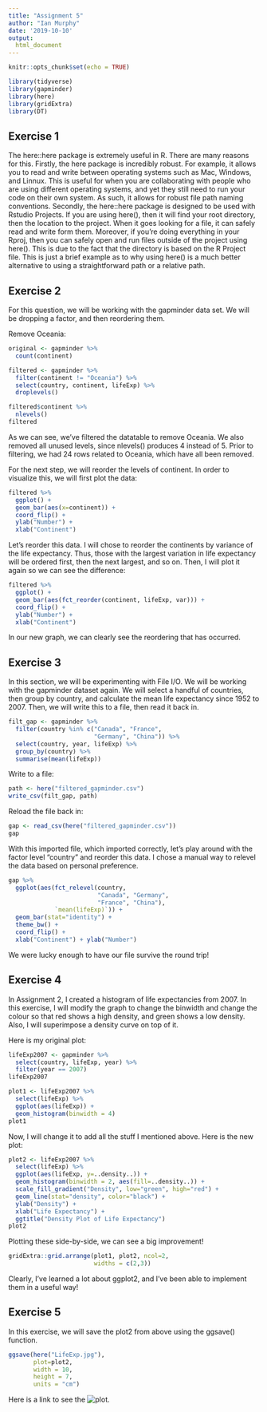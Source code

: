 ```yaml
---
title: "Assignment 5"
author: "Ian Murphy"
date: '2019-10-10'
output:
  html_document
---
```


```r
knitr::opts_chunk$set(echo = TRUE)
```
```r
library(tidyverse)
library(gapminder)
library(here)
library(gridExtra)
library(DT)

```

## Exercise 1
The here::here package is extremely useful in R. There are many reasons for this. Firstly, the here package is incredibly robust. For example, it allows you to read and write between operating systems such as Mac, Windows, and Linnux. This is useful for when you are collaborating with people who are using different operating systems, and yet they still need to run your code on their own system. As such, it allows for robust file path naming conventions. Secondly, the here::here package is designed to be used with Rstudio Projects. If you are using here(), then it will find your root directory, then the location to the project. When it goes looking for a file, it can safely read and write form them. Moreover, if you're doing everything in your Rproj, then you can safely open and run files outside of the project using here(). This is due to the fact that the directory is based on the R Project file. This is just a brief example as to why using here() is a much better alternative to using a straightforward path or a relative path. 

## Exercise 2
For this question, we will be working with the gapminder data set. We will be dropping a factor, and then reordering them.

Remove Oceania:
```r
original <- gapminder %>% 
  count(continent)

filtered <- gapminder %>% 
  filter(continent != "Oceania") %>% 
  select(country, continent, lifeExp) %>% 
  droplevels()

filtered$continent %>% 
  nlevels()
filtered

```

As we can see, we've filtered the datatable to remove Oceania. We also removed all unused levels, since nlevels() produces 4 instead of 5. Prior to filtering, we had 24 rows related to Oceania, which have all been removed.

For the next step, we will reorder the levels of continent. In order to visualize this, we will first plot the data:

```r
filtered %>%
  ggplot() +
  geom_bar(aes(x=continent)) +
  coord_flip() +
  ylab("Number") + 
  xlab("Continent")

```

Let's reorder this data. I will chose to reorder the continents by variance of the life expectancy. Thus, those with the largest variation in life expectancy will be ordered first, then the next largest, and so on. Then, I will plot it again so we can see the difference:

```r
filtered %>%
  ggplot() +
  geom_bar(aes(fct_reorder(continent, lifeExp, var))) +
  coord_flip() +
  ylab("Number") + 
  xlab("Continent")

```

In our new graph, we can clearly see the reordering that has occurred. 

## Exercise 3
In this section, we will be experimenting with File I/O. We will be working with the gapminder dataset again. We will select a handful of countries, then group by country, and calculate the mean life expectancy since 1952 to 2007. Then, we will write this to a file, then read it back in.

```r
filt_gap <- gapminder %>% 
  filter(country %in% c("Canada", "France",
                        "Germany", "China")) %>%
  select(country, year, lifeExp) %>% 
  group_by(country) %>% 
  summarise(mean(lifeExp))

```

Write to a file:

```r
path <- here("filtered_gapminder.csv")
write_csv(filt_gap, path)

```

Reload the file back in:

```r
gap <- read_csv(here("filtered_gapminder.csv"))
gap

```

With this imported file, which imported correctly, let's play around with the factor level "country" and reorder this data. I chose a manual way to relevel the data based on personal preference. 

```r
gap %>%
  ggplot(aes(fct_relevel(country, 
                         "Canada", "Germany", 
                         "France", "China"), 
             `mean(lifeExp)`)) +
  geom_bar(stat="identity") +
  theme_bw() +
  coord_flip() +
  xlab("Continent") + ylab("Number") 

```

We were lucky enough to have our file survive the round trip! 

## Exercise 4
In Assignment 2, I created a histogram of life expectancies from 2007. In this exercise, I will modify the graph to change the binwidth and change the colour so that red shows a high density, and green shows a low density. Also, I will superimpose a density curve on top of it.

Here is my original plot:

```r
lifeExp2007 <- gapminder %>%
  select(country, lifeExp, year) %>%
  filter(year == 2007)
lifeExp2007

plot1 <- lifeExp2007 %>%
  select(lifeExp) %>%
  ggplot(aes(lifeExp)) +
  geom_histogram(binwidth = 4)
plot1

```

Now, I will change it to add all the stuff I mentioned above. Here is the new plot:

```r
plot2 <- lifeExp2007 %>%
  select(lifeExp) %>%
  ggplot(aes(lifeExp, y=..density..)) +
  geom_histogram(binwidth = 2, aes(fill=..density..)) +
  scale_fill_gradient("Density", low="green", high="red") +
  geom_line(stat="density", color="black") +
  ylab("Density") +
  xlab("Life Expectancy") +
  ggtitle("Density Plot of Life Expectancy")
plot2

```

Plotting these side-by-side, we can see a big improvement!

```r
gridExtra::grid.arrange(plot1, plot2, ncol=2,
                        widths = c(2,3))

```

Clearly, I've learned a lot about ggplot2, and I've been able to implement them in a useful way!

## Exercise 5
In this exercise, we will save the plot2 from above using the ggsave() function.

```r
ggsave(here("LifeExp.jpg"),
       plot=plot2,
       width = 10,
       height = 7,
       units = "cm")

```

Here is a link to see the ![plot](/figure-html/LifeExp.jpg). 




